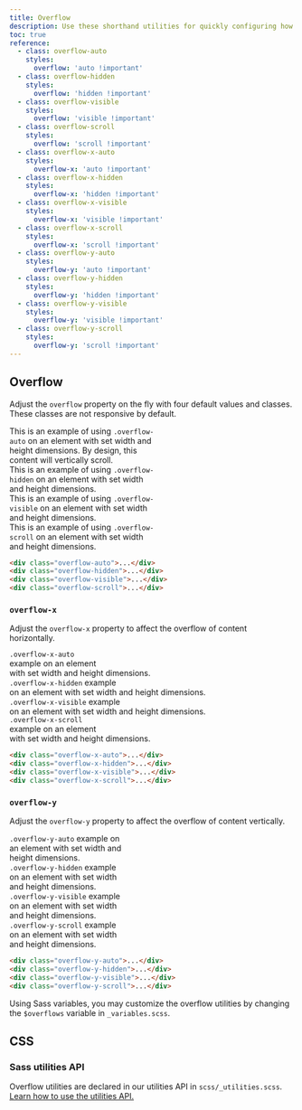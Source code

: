 ```yaml
---
title: Overflow
description: Use these shorthand utilities for quickly configuring how content overflows an element.
toc: true
reference:
  - class: overflow-auto
    styles:
      overflow: 'auto !important'
  - class: overflow-hidden
    styles:
      overflow: 'hidden !important'
  - class: overflow-visible
    styles:
      overflow: 'visible !important'
  - class: overflow-scroll
    styles:
      overflow: 'scroll !important'
  - class: overflow-x-auto
    styles:
      overflow-x: 'auto !important'
  - class: overflow-x-hidden
    styles:
      overflow-x: 'hidden !important'
  - class: overflow-x-visible
    styles:
      overflow-x: 'visible !important'
  - class: overflow-x-scroll
    styles:
      overflow-x: 'scroll !important'
  - class: overflow-y-auto
    styles:
      overflow-y: 'auto !important'
  - class: overflow-y-hidden
    styles:
      overflow-y: 'hidden !important'
  - class: overflow-y-visible
    styles:
      overflow-y: 'visible !important'
  - class: overflow-y-scroll
    styles:
      overflow-y: 'scroll !important'
---
```


## Overflow

Adjust the `overflow` property on the fly with four default values and classes. These classes are not responsive by default.

<div class="bd-example d-md-flex">
  <div class="overflow-auto p-3 mb-3 mb-md-0 me-md-3 bg-body-tertiary" style="max-width: 260px; max-height: 100px;">
    This is an example of using <code>.overflow-auto</code> on an element with set width and height dimensions. By design, this content will vertically scroll.
  </div>
  <div class="overflow-hidden p-3 mb-3 mb-md-0 me-md-3 bg-body-tertiary" style="max-width: 260px; max-height: 100px;">
    This is an example of using <code>.overflow-hidden</code> on an element with set width and height dimensions.
  </div>
  <div class="overflow-visible p-3 mb-3 mb-md-0 me-md-3 bg-body-tertiary" style="max-width: 260px; max-height: 100px;">
    This is an example of using <code>.overflow-visible</code> on an element with set width and height dimensions.
  </div>
  <div class="overflow-scroll p-3 bg-body-tertiary" style="max-width: 260px; max-height: 100px;">
    This is an example of using <code>.overflow-scroll</code> on an element with set width and height dimensions.
  </div>
</div>

```html
<div class="overflow-auto">...</div>
<div class="overflow-hidden">...</div>
<div class="overflow-visible">...</div>
<div class="overflow-scroll">...</div>
```

### `overflow-x`

Adjust the `overflow-x` property to affect the overflow of content horizontally.

<div class="bd-example d-md-flex">
  <div class="overflow-x-auto p-3 mb-3 mb-md-0 me-md-3 bg-body-tertiary w-100" style="max-width: 200px; max-height: 100px; white-space: nowrap;">
    <div><code>.overflow-x-auto</code> example on an element</div>
    <div> with set width and height dimensions.</div>
  </div>
  <div class="overflow-x-hidden p-3 mb-3 mb-md-0 me-md-3 bg-body-tertiary w-100" style="max-width: 200px; max-height: 100px;white-space: nowrap;">
    <div><code>.overflow-x-hidden</code> example</div>
    <div>on an element with set width and height dimensions.</div>
  </div>
  <div class="overflow-x-visible p-3 mb-3 mb-md-0 me-md-3 bg-body-tertiary w-100" style="max-width: 200px; max-height: 100px;white-space: nowrap;">
    <div><code>.overflow-x-visible</code> example </div>
    <div>on an element with set width and height dimensions.</div>
  </div>
  <div class="overflow-x-scroll p-3 bg-body-tertiary w-100" style="max-width: 200px; max-height: 100px;white-space: nowrap;">
    <div><code>.overflow-x-scroll</code> example on an element</div>
    <div> with set width and height dimensions.</div>
  </div>
</div>

```html
<div class="overflow-x-auto">...</div>
<div class="overflow-x-hidden">...</div>
<div class="overflow-x-visible">...</div>
<div class="overflow-x-scroll">...</div>
```

### `overflow-y`

Adjust the `overflow-y` property to affect the overflow of content vertically.

<div class="bd-example d-md-flex">
  <div class="overflow-y-auto p-3 mb-3 mb-md-0 me-md-3 bg-body-tertiary w-100" style="max-width: 200px; max-height: 100px;">
    <code>.overflow-y-auto</code> example on an element with set width and height dimensions.
  </div>
  <div class="overflow-y-hidden p-3 mb-3 mb-md-0 me-md-3 bg-body-tertiary w-100" style="max-width: 200px; max-height: 100px;">
    <code>.overflow-y-hidden</code> example on an element with set width and height dimensions.
  </div>
  <div class="overflow-y-visible p-3 mb-3 mb-md-0 me-md-3 bg-body-tertiary w-100" style="max-width: 200px; max-height: 100px;">
    <code>.overflow-y-visible</code> example on an element with set width and height dimensions.
  </div>
  <div class="overflow-y-scroll p-3 bg-body-tertiary w-100" style="max-width: 200px; max-height: 100px;">
    <code>.overflow-y-scroll</code> example on an element with set width and height dimensions.
  </div>
</div>

```html
<div class="overflow-y-auto">...</div>
<div class="overflow-y-hidden">...</div>
<div class="overflow-y-visible">...</div>
<div class="overflow-y-scroll">...</div>
```

Using Sass variables, you may customize the overflow utilities by changing the `$overflows` variable in `_variables.scss`.

## CSS

### Sass utilities API

Overflow utilities are declared in our utilities API in `scss/_utilities.scss`. [Learn how to use the utilities API.]([[docsref:/utilities/api#using-the-api]])

<ScssDocs name="utils-overflow" file="scss/_utilities.scss" />
